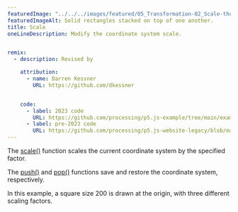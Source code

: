---
featuredImage: "../../../images/featured/05_Transformation-02_Scale-thumbnail.png"
featuredImageAlt: Solid rectangles stacked on top of one another.
title: Scale
oneLineDescription: Modify the coordinate system scale.


remix:
  - description: Revised by

    attribution:
      - name: Darren Kessner
        URL: https://github.com/dkessner


    code:
      - label: 2023 code
        URL: https://github.com/processing/p5.js-example/tree/main/examples/05_Transformation/02_Scale
      - label: pre-2023 code
        URL: https://github.com/processing/p5.js-website-legacy/blob/main/src/data/examples/en/18_Transform/01_Scale.js
---

The
<a href="https://p5js.org/reference/p5/scale">scale()</a>
function scales the current coordinate system by the specified
factor.

The
<a href="https://p5js.org/reference/p5/push">push()</a>
and
<a href="https://p5js.org/reference/p5/pop">pop()</a>
functions save and restore the coordinate system, respectively.

In this example, a square size 200 is drawn at the origin, with
three different scaling factors.